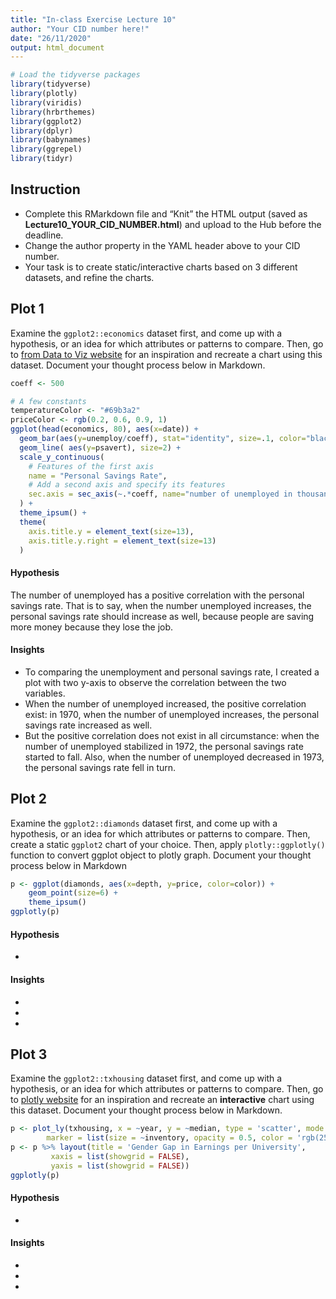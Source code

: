 ```yaml
---
title: "In-class Exercise Lecture 10"
author: "Your CID number here!"
date: "26/11/2020"
output: html_document
---
```


```r
# Load the tidyverse packages
library(tidyverse)
library(plotly)
library(viridis)
library(hrbrthemes)
library(ggplot2)
library(dplyr)
library(babynames)
library(ggrepel)
library(tidyr)
```

## Instruction

* Complete this RMarkdown file and "Knit" the HTML output (saved as **Lecture10_YOUR_CID_NUMBER.html**) and upload to the Hub before the deadline.
* Change the author property in the YAML header above to your CID number. 
* Your task is to create static/interactive charts based on 3 different datasets, and refine the charts.


## Plot 1
Examine the `ggplot2::economics` dataset first, and come up with a hypothesis, or an idea for which attributes or patterns to compare. Then, go to [from Data to Viz website](https://www.data-to-viz.com) for an inspiration and recreate a chart using this dataset. Document your thought process below in Markdown.

```r
coeff <- 500

# A few constants
temperatureColor <- "#69b3a2"
priceColor <- rgb(0.2, 0.6, 0.9, 1)
ggplot(head(economics, 80), aes(x=date)) +
  geom_bar(aes(y=unemploy/coeff), stat="identity", size=.1, color="black", alpha=.4) + 
  geom_line( aes(y=psavert), size=2) +
  scale_y_continuous(
    # Features of the first axis
    name = "Personal Savings Rate",
    # Add a second axis and specify its features
    sec.axis = sec_axis(~.*coeff, name="number of unemployed in thousands")
  ) + 
  theme_ipsum() +
  theme(
    axis.title.y = element_text(size=13),
    axis.title.y.right = element_text(size=13)
  ) 
```

#### Hypothesis
The number of unemployed has a positive correlation with the personal savings rate. That is to say, when the number unemployed increases, the personal savings rate should increase as well, because people are saving more money because they lose the job. 

#### Insights
* To comparing the unemployment and personal savings rate, I created a plot with two y-axis to observe the correlation between the two variables.
* When the number of unemployed increased, the positive correlation exist: in 1970, when the number of unemployed increases, the personal savings rate increased as well. 
* But the positive correlation does not exist in all circumstance: when the number of unemployed stabilized in 1972, the personal savings rate started to fall. Also, when the number of unemployed decreased in 1973, the personal savings rate fell in turn. 

## Plot 2
Examine the `ggplot2::diamonds` dataset first, and come up with a hypothesis, or an idea for which attributes or patterns to compare. Then, create a static `ggplot2` chart of your choice. Then, apply `plotly::ggplotly()` function to convert ggplot object to plotly graph. Document your thought process below in Markdown

```r
p <- ggplot(diamonds, aes(x=depth, y=price, color=color)) + 
    geom_point(size=6) +
    theme_ipsum()
ggplotly(p)
```

#### Hypothesis
*

#### Insights
*
*
*

## Plot 3 
Examine the `ggplot2::txhousing` dataset first, and come up with a hypothesis, or an idea for which attributes or patterns to compare. Then, go to [plotly website](https://plotly.com/r/) for an inspiration and recreate an **interactive** chart using this dataset. Document your thought process below in Markdown.


```r
p <- plot_ly(txhousing, x = ~year, y = ~median, type = 'scatter', mode = 'markers',
        marker = list(size = ~inventory, opacity = 0.5, color = 'rgb(255, 65, 54)'))
p <- p %>% layout(title = 'Gender Gap in Earnings per University',
         xaxis = list(showgrid = FALSE),
         yaxis = list(showgrid = FALSE))
ggplotly(p)
```

#### Hypothesis
*

#### Insights
*
*
*
